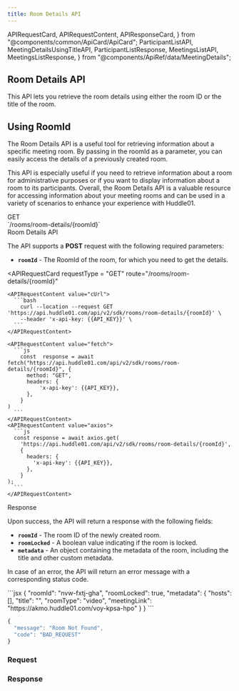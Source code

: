 ```yaml
---
title: Room Details API
---
```


  APIRequestCard,
  APIRequestContent,
  APIResponseCard,
} from "@components/common/ApiCard/ApiCard";
  ParticipantListAPI,
  MeetingDetailsUsingTitleAPI,
  ParticipantListResponse,
  MeetingsListAPI,
  MeetingsListResponse,
} from "@components/ApiRef/data/MeetingDetails";

## **Room Details API**

This API lets you retrieve the room details using either the room ID or the title of the room.

## **Using RoomId**

<div className="flex justify-between lg:flex-row flex-col">
  <HighLight className="my-3 w-full">
    <RequestStrip
      method={"GET"}
      url={"https://api.huddle01.com/api/v2/sdk"}
      endpoint={"rooms/room-details/{roomId}"}
    />
  </HighLight>
</div>

<Paragraph className="mt-5">
  The Room Details API is a useful tool for retrieving information about a
  specific meeting room. By passing in the roomId as a parameter, you can easily
  access the details of a previously created room.

This API is especially useful if you need to retrieve information about a room for administrative purposes or if you want to display information about a room to its participants.
Overall, the Room Details API is a valuable resource for accessing information about your meeting rooms and can be used in a variety of scenarios to enhance your experience with Huddle01.

</Paragraph>

<div className="grid md:grid-cols-2 gap-4 grid-cols-1 mt-10 md:h-[24.5rem]">
<div>
<div className="flex items-center gap-4">
<Pill >GET</Pill>
<div className="text-sm font-normal text-slate-50">`/rooms/room-details/{roomId}`</div>

</div>

<div className="mt-7 font-mono text-2xl font-bold text-[#f1f5f9]">
  Room Details API
</div>

The API supports a **POST** request with the following required parameters:

- **`roomId`** - The RoomId of the room, for which you need to get the details.

</div>

<APIRequestCard
    requestType = "GET"
    route="/rooms/room-details/{roomId}"
    
  >
    <APIRequestContent value="cUrl">
      ```bash
        curl --location --request GET 'https://api.huddle01.com/api/v2/sdk/rooms/room-details/{roomId}' \
        --header 'x-api-key: {{API_KEY}}' \
      ```
    </APIRequestContent>
    
    <APIRequestContent value="fetch">
      ```js
        const  response = await fetch("https://api.huddle01.com/api/v2/sdk/rooms/room-details/{roomId}", {
          method: "GET",
          headers: {
              'x-api-key': {{API_KEY}},
          },
        }
    )
      ```
    </APIRequestContent>
    <APIRequestContent value="axios">
      ```js
      const response = await axios.get(
        'https://api.huddle01.com/api/v2/sdk/rooms/room-details/{roomId}',
        {
          headers: {
            'x-api-key': {{API_KEY}},
          },
        }
    );
      ```
    </APIRequestContent>
  </APIRequestCard>

</div>

<div className="grid md:grid-cols-2 gap-4 grid-cols-1">
<div className="text-start">

<div className="font-mono text-2xl font-bold text-[#f1f5f9]">Response</div>

Upon success, the API will return a response with the following fields:

- **`roomId`** - The room ID of the newly created room.
- **`roomLocked`** - A boolean value indicating if the room is locked.
- **`metadata`** - An object containing the metadata of the room, including the title and other custom metadata.

In case of an error, the API will return an error message with a corresponding status code.

</div>

<APIResponseCard>
  <APIRequestContent value="Success">
```jsx
{
  "roomId": "nvw-fxtj-gha",
  "roomLocked": true,
  "metadata": {
    "hosts": [],
    "title": "",
    "roomType": "video",
    "meetingLink": "https://akmo.huddle01.com/voy-kpsa-hpo"
  }
}
```

</APIRequestContent>

<APIRequestContent value="Error">

```jsx
{
  "message": "Room Not Found",
  "code": "BAD_REQUEST"
}
```

</APIRequestContent>
  </APIResponseCard>

</div>

<div className = 'flex-col item-center gap-3' >

### **Request**

<MeetingDetails />

### **Response**

<MeetingDetailsResponse />
</div>
